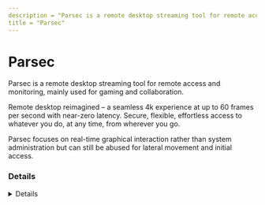 ```yaml
---
description = "Parsec is a remote desktop streaming tool for remote access and monitoring, mainly used for gaming and collaboration.   Remote desktop reimagined – a seamless 4k experience at up to 60 frames per second with near-zero latency.  Secure, flexible, effortless access to whatever you do, at any time, from wherever you go.  Parsec focuses on real-time graphical interaction rather than system administration but can still be abused for lateral movement and initial access."
title = "Parsec"
---
```




# Parsec

Parsec is a remote desktop streaming tool for remote access and monitoring, mainly used for gaming and collaboration. 

Remote desktop reimagined – a seamless 4k experience at up to 60 frames per second with near-zero latency. 
Secure, flexible, effortless access to whatever you do, at any time, from wherever you go.

Parsec focuses on real-time graphical interaction rather than system administration but can still be abused for lateral movement and initial access.


### Details
<Details author={"Luca Di Bartolomeo & Matt Green"}
         category={""}
         created={"2025-03-16"}
         website={"https://parsec.app/"}
         lastModified={"2025-05-16"}
         privileges={"Current User"}
         free={ true }
         verification={ false }
/>

#### Installation Paths
<Card code={ ["C:\\Program Files\\Parsec\\*", "parsecd.exe", "pservice.exe"] }/>

#### Supported OS
<Badges color="warning" badges={ ["Windows", "Linux", "macOS", "Android"] }/>

#### Capabilities
<Badges color="#FFA500" badges={ ["Remote Control", "GUI Support"] }/>



### Forensic Artifacts

#### Disk Artifacts
<EuiSpacer size="xl"/>
<DiskArtifacts data={ [{"File": "C:\\Program Files\\Parsec\\parsecd.exe", "Description": "Main parsec executable", "OS": "Windows", "Example": ["SHA256: 38011E713B4BE8577576062754CAD03E9899859488932AE4C9C83E5FBB5CB7D2"]}, {"File": "C:\\Program Files\\Parsec\\pservice.exe", "Description": "Background service managing input devices", "OS": "Windows", "Example": ["SHA256: CC62D22BF8A082621FA25FDEEE3150C17B09DBC09C9371E3DCDD6EC83967770C"]}, {"File": "C:\\Program Files\\Parsec\\teams.exe", "Description": "Parsec for teams collaboration and user session management", "OS": "Windows", "Example": ["SHA256: 6DC71B2E92B770DCFECA4A32C8F1787210311F731F1124754DF193EC22D5D13E"]}] }/>

#### Event Log Artifacts
<EuiSpacer size="xl"/>
<EventLogTable data={ [{"EventID": 7045, "ProviderName": "Service Control Manager", "LogFile": "System.evtx", "ServiceName": "parsecvirtualds", "ImagePath": "\"\\SystemRoot\\System32\\drivers\\parsecvirtualds.sys\"", "ServiceType": "kernel mode driver", "StartType": "demand start", "AccountName": "System", "Description": "Parsec service installation event", "Example": "<Event xmlns=\"http://schemas.microsoft.com/win/2004/08/events/event\"><System><Provider Name=\"Service Control Manager\" Guid=\"{555908d1-a6d7-4695-8e1e-26931d2012f4}\"EventSourceName=\"Service Control Manager\" /><EventID Qualifiers=\"16384\">7045</EventID><Version>0</Version><Level>4</Level><Task>0</Task><Opcode>0</Opcode><Keywords>0x8080000000000000</Keywords><TimeCreated SystemTime=\"2025-03-16T23:16:53.5897766Z\" /><EventRecordID>596</EventRecordID><Correlation /><Execution ProcessID=\"804\" ThreadID=\"912\" /><Channel>System</Channel><Computer>Computer</Computer><Security UserID=\"S-1-5-18\" /></System><EventData><Data Name=\"ServiceName\">parsecvirtualds</Data><Data Name=\"ImagePath\">\\SystemRoot\\System32\\drivers\\parsecvirtualds.sys</Data><Data Name=\"ServiceType\">kernel mode driver</Data><Data Name=\"StartType\">demand start</Data><Data Name=\"AccountName\"></Data></EventData></Event>"}] }/>


#### Network Artifacts
<EuiSpacer size="xl"/>
<NetworkArtifactsTable data={ [{"Description": "Known domains used by Parsec", "Domains": ["parsec.app", "parsec.gg", "*.parsec.app"], "Ports": [443, 3478]}] }/>




### Detections
- Detects Potential Parsec RMM Tool Network Activity
  - [Sigma Rule](https://github.com/magicsword-io/LOLRMM/blob/main/detections/sigma/parsec_network_sigma.yaml)
- Detects Potential Parsec RMM Tool Process Activity
  - [Sigma Rule](https://github.com/magicsword-io/LOLRMM/blob/main/detections/sigma/parsec_processes_sigma.yaml)
- Detects Potential Sigma RMM Tool Registry Activity
  - [Sigma Rule](https://github.com/magicsword-io/LOLRMM/blob/main/detections/sigma/parsec_registry_sigma.yaml)

### References
- [https://parsec.app/](https://parsec.app/)
- [https://www.virustotal.com/gui/file/206cd186aaa431d3975eb30f682b83851ef4f81125d2004f53b681117da23ec6/behavior](https://www.virustotal.com/gui/file/206cd186aaa431d3975eb30f682b83851ef4f81125d2004f53b681117da23ec6/behavior)
- [https://x.com/malmoeb/status/1923255362318196951](https://x.com/malmoeb/status/1923255362318196951)

### Acknowledgements
- Luca Di Bartolomeo (@LucaInfoSec)
- Matt Green (@mgreen27)
